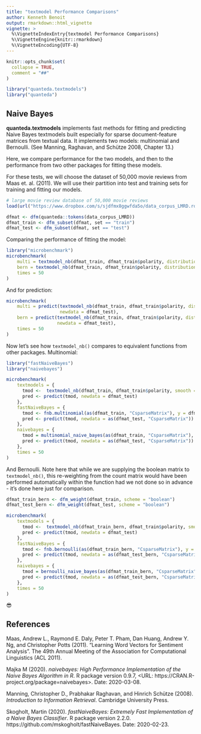 ```yaml
---
title: "textmodel Performance Comparisons"
author: Kenneth Benoit
output: rmarkdown::html_vignette
vignette: >
  %\VignetteIndexEntry{textmodel Performance Comparisons}
  %\VignetteEngine{knitr::rmarkdown}
  %\VignetteEncoding{UTF-8}
---
```


```r
knitr::opts_chunk$set(
  collapse = TRUE,
  comment = "##"
)
```

```r
library("quanteda.textmodels")
library("quanteda")
```

## Naive Bayes

**quanteda.textmodels** implements fast methods for fitting and predicting Naive Bayes textmodels built especially for sparse document-feature matrices from textual data.  It implements two models: multinomial and Bernoulli.  (See Manning, Raghavan, and Schütze 2008, Chapter 13.)

Here, we compare performance for the two models, and then to the performance from two other packages for fitting these models.

For these tests, we will choose the dataset of 50,000 movie reviews from Maas et. al. (2011).  We will use their partition into test and training sets for training and fitting our models.

```r
# large movie review database of 50,000 movie reviews
load(url("https://www.dropbox.com/s/sjdfmx8ggwfda5o/data_corpus_LMRD.rda?dl=1"))

dfmat <- dfm(quanteda::tokens(data_corpus_LMRD))
dfmat_train <- dfm_subset(dfmat, set == "train")
dfmat_test <- dfm_subset(dfmat, set == "test")
```

Comparing the performance of fitting the model:
```r
library("microbenchmark")
microbenchmark(
    multi = textmodel_nb(dfmat_train, dfmat_train$polarity, distribution = "multinomial"),
    bern = textmodel_nb(dfmat_train, dfmat_train$polarity, distribution = "Bernoulli"),
    times = 50
)
```

And for prediction:
```r
microbenchmark(
    multi = predict(textmodel_nb(dfmat_train, dfmat_train$polarity, distribution = "multinomial"),
                    newdata = dfmat_test),
    bern = predict(textmodel_nb(dfmat_train, dfmat_train$polarity, distribution = "Bernoulli"),
                   newdata = dfmat_test),
    times = 50
)
```

Now let's see how `textmodel_nb()` compares to equivalent functions from other packages.  Multinomial:
```r
library("fastNaiveBayes")
library("naivebayes")

microbenchmark(
    textmodels = {
      tmod <-  textmodel_nb(dfmat_train, dfmat_train$polarity, smooth = 1, distribution = "multinomial")
      pred <- predict(tmod, newdata = dfmat_test)
    },
    fastNaiveBayes = { 
      tmod <- fnb.multinomial(as(dfmat_train, "CsparseMatrix"), y = dfmat_train$polarity, laplace = 1, sparse = TRUE)
      pred <- predict(tmod, newdata = as(dfmat_test, "CsparseMatrix"))
    },
    naivebayes = {
      tmod = multinomial_naive_bayes(as(dfmat_train, "CsparseMatrix"), dfmat_train$polarity, laplace = 1)
      pred <- predict(tmod, newdata = as(dfmat_test, "CsparseMatrix"))
    },
    times = 50
)
```

And Bernoulli.  Note here that while we are supplying the boolean matrix to `textmodel_nb()`, this re-weighting from the count matrix would have been performed automatically within the function had we not done so in advance - it's done here just for comparison.
```r
dfmat_train_bern <- dfm_weight(dfmat_train, scheme = "boolean")
dfmat_test_bern <- dfm_weight(dfmat_test, scheme = "boolean")

microbenchmark(
    textmodels = {
      tmod <-  textmodel_nb(dfmat_train_bern, dfmat_train$polarity, smooth = 1, distribution = "Bernoulli")
      pred <- predict(tmod, newdata = dfmat_test)
    },
    fastNaiveBayes = { 
      tmod <- fnb.bernoulli(as(dfmat_train_bern, "CsparseMatrix"), y = dfmat_train$polarity, laplace = 1, sparse = TRUE)
      pred <- predict(tmod, newdata = as(dfmat_test_bern, "CsparseMatrix"))
    },
    naivebayes = {
      tmod = bernoulli_naive_bayes(as(dfmat_train_bern, "CsparseMatrix"), dfmat_train$polarity, laplace = 1)
      pred <- predict(tmod, newdata = as(dfmat_test_bern, "CsparseMatrix"))
    },
    times = 50
)
```

😎


## References

Maas, Andrew L., Raymond E. Daly, Peter T. Pham, Dan Huang, Andrew Y. Ng, and Christopher Potts (2011). "Learning Word Vectors for Sentiment Analysis". The 49th Annual Meeting of the Association for Computational Linguistics (ACL 2011).

Majka M (2020). _naivebayes: High Performance Implementation of the Naive Bayes Algorithm in R_. R package version 0.9.7, <URL:
https://CRAN.R-project.org/package=naivebayes>.  Date: 2020-03-08.

Manning, Christopher D., Prabhakar Raghavan, and Hinrich Schütze (2008). _Introduction to Information Retrieval_. Cambridge University Press.

Skogholt, Martin (2020). _fastNaiveBayes: Extremely Fast Implementation of a Naive Bayes Classifier_. R package version 2.2.0.
  https://github.com/mskogholt/fastNaiveBayes.  Date: 2020-02-23.


